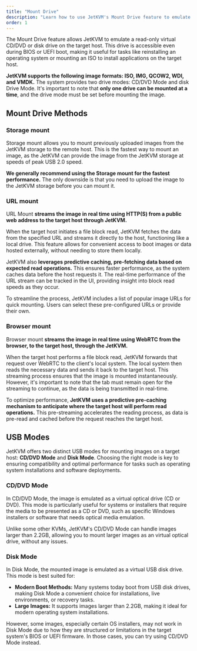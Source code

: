 ```yaml
---
title: "Mount Drive"
description: "Learn how to use JetKVM's Mount Drive feature to emulate a virtual CD/DVD or disk drive on your target host. Discover supported image formats, drive modes, and the innovative WebRTC streaming process for efficient file access."
order: 1
---
```


The Mount Drive feature allows JetKVM to emulate a read-only virtual CD/DVD or disk drive on the target host. This drive is accessible even during BIOS or UEFI boot, making it useful for tasks like reinstalling an operating system or mounting an ISO to install applications on the target host.

**JetKVM supports the following image formats: ISO, IMG, QCOW2, WDI, and VMDK.** The system provides two drive modes: CD/DVD Mode and disk Drive Mode. It's important to note that **only one drive can be mounted at a time**, and the drive mode must be set before mounting the image.

## Mount Drive Methods

### Storage mount

Storage mount allows you to mount previously uploaded images from the JetKVM storage to the remote host. This is the fastest way to mount an image, as the JetKVM can provide the image from the JetKVM storage at speeds of peak USB 2.0 speed.

**We generally recommend using the Storage mount for the fastest performance.** The only downside is that you need to upload the image to the JetKVM storage before you can mount it.

### URL mount

URL Mount **streams the image in real time using HTTP(S) from a public web address to the target host through JetKVM.**

When the target host initiates a file block read, JetKVM fetches the data from the specified URL and streams it directly to the host, functioning like a local drive. This feature allows for convenient access to boot images or data hosted externally, without needing to store them locally.

JetKVM also **leverages predictive caching, pre-fetching data based on expected read operations.** This ensures faster performance, as the system caches data before the host requests it. The real-time performance of the URL stream can be tracked in the UI, providing insight into block read speeds as they occur.

To streamline the process, JetKVM includes a list of popular image URLs for quick mounting. Users can select these pre-configured URLs or provide their own.

### Browser mount

Browser mount **streams the image in real time using WebRTC from the browser, to the target host, through the JetKVM.**

When the target host performs a file block read, JetKVM forwards that request over WebRTC to the client's local system. The local system then reads the necessary data and sends it back to the target host.
This streaming process ensures that the image is mounted instantaneously. However, it's important to note that the tab must remain open for the streaming to continue, as the data is being transmitted in real-time.

To optimize performance, **JetKVM uses a predictive pre-caching mechanism to anticipate where the target host will perform read operations.** This pre-streaming accelerates the reading process, as data is pre-read and cached before the request reaches the target host.

## USB Modes

JetKVM offers two distinct USB modes for mounting images on a target host: **CD/DVD Mode** and **Disk Mode**. Choosing the right mode is key to ensuring compatibility and optimal performance for tasks such as operating system installations and software deployments.

### CD/DVD Mode

In CD/DVD Mode, the image is emulated as a virtual optical drive (CD or DVD). This mode is particularly useful for systems or installers that require the media to be presented as a CD or DVD, such as specific Windows installers or software that needs optical media emulation.

Unlike some other KVMs, JetKVM's CD/DVD Mode can handle images larger than 2.2GB, allowing you to mount larger images as an virtual optical drive, without any issues.

### Disk Mode

In Disk Mode, the mounted image is emulated as a virtual USB disk drive. This mode is best suited for:

- **Modern Boot Methods:** Many systems today boot from USB disk drives, making Disk Mode a convenient choice for installations, live environments, or recovery tasks.
- **Large Images:** It supports images larger than 2.2GB, making it ideal for modern operating system installations.

However, some images, especially certain OS installers, may not work in Disk Mode due to how they are structured or limitations in the target system's BIOS or UEFI firmware. In those cases, you can try using CD/DVD Mode instead.
